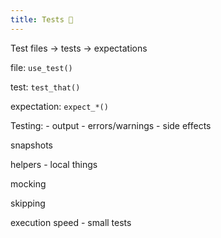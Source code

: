 ```yaml
---
title: Tests 🧪
---
```


Test files -> tests -> expectations

file: `use_test()`

test: `test_that()`

expectation: `expect_*()`

Testing:
 - output
 - errors/warnings
 - side effects

snapshots

helpers
 - local things

mocking

skipping

execution speed - small tests

